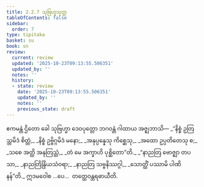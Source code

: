 ```yaml
---
title: 2.2.7 သုဗြဟ္မသုတ္တ
tableOfContents: false
sidebar:
  order: 7
type: tipitaka
basket: su
book: sn
review:
  current: review
  updated: '2025-10-23T09:13:55.506351'
  updated_by: ''
  notes: ''
  history:
  - state: review
    date: '2025-10-23T09:13:55.506351'
    updated_by: ''
    notes: ''
    previous_state: draft
---
```



<ReviewStatus review={frontmatter.review} showDetails={true} />

<HypothesisAnnotation frontmatter={frontmatter} />

<DynamicBreadcrumb />

<Division number="98" book="sn" e="ch" v="18" p="295">

<Paragraph number="449" book="sn">
ဧကမန္တံ ဌိတော ခေါ သုဗြဟ္မာ ဒေဝပုတ္တော ဘဂဝန္တံ ဂါထာယ အဇ္ဈဘာသိ—
</Paragraph>

<Paragraph number="450" type="verses" book="sn">
_“နိစ္စံ ဥတြသ္တမိဒံ စိတ္တံ,_  
_နိစ္စံ ဥဗ္ဗိဂ္ဂမိဒံ မနော;_  
_အနုပ္ပန္နေသု ကိစ္ဆေသု,_  
_အထော ဥပ္ပတိတေသု စ;_  
_သစေ အတ္ထိ အနုတြသ္တံ,_  
_တံ မေ အက္ခာဟိ ပုစ္ဆိတော”တိ._  

</Paragraph>

<Paragraph number="451" type="verses" book="sn">
_“နာညတြ ဗောဇ္ဈာ တပသာ,_  
_နာညတြိန္ဒြိယသံဝရာ;_  
_နာညတြ သဗ္ဗနိဿဂ္ဂါ,_  
_သောတ္ထိံ ပဿာမိ ပါဏိနန်”တိ._  

</Paragraph>

<Paragraph number="452" book="sn">
ဣဒမဝေါစ …ပေ…  တတ္ထေဝန္တရဓာယီတိ.
</Paragraph>
</Division>